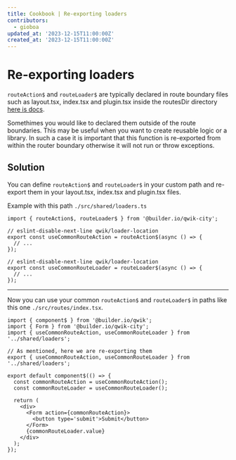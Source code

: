 ```yaml
---
title: Cookbook | Re-exporting loaders
contributors:
  - gioboa
updated_at: '2023-12-15T11:00:00Z'
created_at: '2023-12-15T11:00:00Z'
---
```


# Re-exporting loaders

`routeAction$` and `routeLoader$` are typically declared in route boundary files such as layout.tsx, index.tsx and plugin.tsx inside the routesDir directory
[here is docs](https://qwik.builder.io/docs/route-loader/).

Somethimes you would like to declared them outside of the route boundaries.
This may be useful when you want to create reusable logic or a library.
In such a case it is important that this function is re-exported from within the router boundary otherwise it will not run or throw exceptions.

## Solution

You can define `routeAction$` and `routeLoader$` in your custom path and re-export them in your layout.tsx, index.tsx and plugin.tsx files.

Example with this path `./src/shared/loaders.ts`

```tsx
import { routeAction$, routeLoader$ } from '@builder.io/qwik-city';

// eslint-disable-next-line qwik/loader-location
export const useCommonRouteAction = routeAction$(async () => {
  // ...
});

// eslint-disable-next-line qwik/loader-location
export const useCommonRouteLoader = routeLoader$(async () => {
  // ...
});
```
---
Now you can use your common `routeAction$` and `routeLoader$` in paths like this one `./src/routes/index.tsx`.

```tsx
import { component$ } from '@builder.io/qwik';
import { Form } from '@builder.io/qwik-city';
import { useCommonRouteAction, useCommonRouteLoader } from '../shared/loaders';

// As mentioned, here we are re-exporting them
export { useCommonRouteAction, useCommonRouteLoader } from '../shared/loaders';

export default component$(() => {
  const commonRouteAction = useCommonRouteAction();
  const commonRouteLoader = useCommonRouteLoader();
  
  return (
    <div>
      <Form action={commonRouteAction}>
        <button type='submit'>Submit</button>
      </Form>
      {commonRouteLoader.value}
    </div>
  );
});
```


